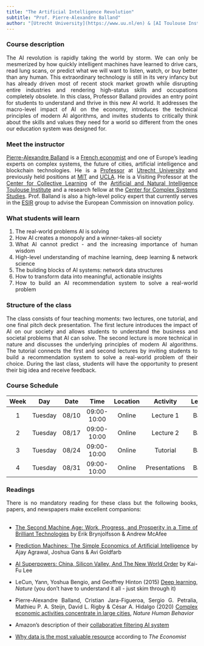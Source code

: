 ```yaml
---
title: "The Artificial Intelligence Revolution"
subtitle: "Prof. Pierre-Alexandre Balland"
author: "[Utrecht University](https://www.uu.nl/en) & [AI Toulouse Institute](https://en.univ-toulouse.fr/aniti)"
---
```


<style>
body {
text-align: justify}
</style>

### Course description  
The AI revolution is rapidly taking the world by storm. We can only be mesmerized by how quickly intelligent machines have learned to drive cars, read lung scans, or predict what we will want to listen, watch, or buy better than any human. This extraordinary technology is still in its very infancy but has already driven most of recent stock market growth while disrupting entire industries and rendering high-status skills and occupations completely obsolete. In this class, Professor Balland provides an entry point for students to understand and thrive in this new AI world. It addresses the macro-level impact of AI on the economy, introduces the technical principles of modern AI algorithms, and invites students to critically think about the skills and values they need for a world so different from the ones our education system was designed for.  

### Meet the instructor    
[Pierre-Alexandre Balland](https://www.paballand.com/) is a [French economist](https://scholar.google.com/citations?user=ORZg_McAAAAJ&hl=en&oi=ao) and one of Europe's leading experts on complex systems, the future of cities, artificial intelligence and blockchain technologies. He is a [Professor](https://www.uu.nl/staff/PMABalland/Profile) at [Utrecht University](https://www.uu.nl/en) and previously held positions at [MIT](https://www.media.mit.edu/people/balland/overview/) and  [UCLA](https://www.ucla.edu/). He is a Visiting Professor at the [Center for Collective Learning](https://centerforcollectivelearning.org/) of the [Artificial and Natural Intelligence Toulouse Institute](https://en.univ-toulouse.fr/aniti) and a research fellow at the [Center for Complex Systems Studies](https://www.uu.nl/en/research/centre-for-complex-systems-studies-ccss). Prof. Balland is also a high-level policy expert that  currently serves in the [ESIR](https://ec.europa.eu/info/research-and-innovation/strategy/support-policy-making/support-eu-research-and-innovation-policy-making/esir_en) group to advise the European Commission on innovation policy.   

### What students will learn  
1. The real-world problems AI is solving  
2. How AI creates a monopoly and a winner-takes-all society  
3. What AI cannot predict - and the increasing importance of human wisdom  
4. High-level understanding of machine learning, deep learning & network science  
5. The building blocks of AI systems: network data structures  
6. How to transform data into meaningful, actionable insights  
7. How to build an AI recommendation system to solve a real-world problem  

### Structure of the class      
The class consists of four teaching moments: two lectures, one tutorial, and one final pitch deck presentation. The first lecture introduces the impact of AI on our society and allows students to understand the business and societal problems that AI can solve. The second lecture is more technical in nature and discusses the underlying principles of modern AI algorithms. The tutorial connects the first and second lectures by inviting students to build a recommendation system to solve a real-world problem of their choice. During the last class, students will have the opportunity to present their big idea and receive feedback.     

### Course Schedule  

| Week |    Day   | Date  |     Time    | Location |  Activity     | Lecturer   |
|:----:|:--------:|:-----:|:-----------:|:--------:|:-------------:|:----------:|
|  1   | Tuesday  | 08/10 | 09:00-10:00 |  Online  | Lecture 1     |  Balland   |
|  2   | Tuesday  | 08/17 | 09:00-10:00 |  Online  | Lecture 2     |  Balland   |
|  3   | Tuesday  | 08/24 | 09:00-10:00 |  Online  | Tutorial      |  Balland   |
|  4   | Tuesday  | 08/31 | 09:00-10:00 |  Online  | Presentations |  Balland   |

### Readings  
There is no mandatory reading for these class but the following books, papers, and newspapers make excellent companions:  
<br>

- [The Second Machine Age: Work, Progress, and Prosperity in a Time of Brilliant Technologies](https://www.amazon.com/Second-Machine-Age-Prosperity-Technologies/dp/0393350649) by Erik Brynjolfsson & Andrew McAfee    
- [Prediction Machines: The Simple Economics of Artificial Intelligence](https://www.amazon.com/Prediction-Machines-Economics-Artificial-Intelligence/dp/1633695670) by Ajay Agrawal, Joshua Gans & Avi Goldfarb        
- [AI Superpowers: China, Silicon Valley, And The New World Order](https://www.amazon.com/AI-Superpowers-China-Silicon-Valley/dp/132854639X) by Kai-Fu Lee    
- LeCun, Yann, Yoshua Bengio, and Geoffrey Hinton (2015) [Deep learning](https://www.nature.com/articles/nature14539), *Nature* (you don't have to understand it all - just skim through it)  
- Pierre-Alexandre Balland, Cristian Jara-Figueroa, Sergio G. Petralia, Mathieu P. A. Steijn, David L. Rigby & César A. Hidalgo (2020) [Complex economic activities concentrate in large cities](https://www.nature.com/articles/s41562-019-0803-3#:~:text=Complex%20economic%20activities%2C%20such%20as,as%20apparel%20or%20paper%20manufacturing.), *Nature Human Behavior*     
 
- Amazon's description of their [collaborative filtering AI system](https://www.amazon.science/the-history-of-amazons-recommendation-algorithm)    
- [Why data is the most valuable resource](https://www.economist.com/leaders/2017/05/06/the-worlds-most-valuable-resource-is-no-longer-oil-but-data) according to *The Economist*     

